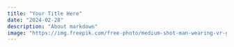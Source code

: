 ```yaml
---
title: "Your Title Here"
date: "2024-02-28"
description: "About markdown"
image: "https://img.freepik.com/free-photo/medium-shot-man-wearing-vr-glasses_23-2149126949.jpg?t=st=1709096618~exp=1709100218~hmac=96f665828c960e0c607952ab122b84d6960106866e0fe1bfbba77733e8df1423&w=1380"
---
```


<Title text="" />

## What is MDX?

MDX is a format that lets you write JSX embedded within Markdown. This powerful combination allows you to create dynamic and interactive content with ease.

## Why Use MDX for Blogs?

- **Flexibility**: MDX provides the flexibility of Markdown for simple content along with the power of React components for more complex interactions.
- **Ease of Use**: Writing content in Markdown is straightforward and familiar to many developers.
- **Rich Features**: With MDX, you can easily include code snippets, interactive components, and more in your blog posts.

Start exploring MDX today and unleash the full potential of your blog!

<CodeBlock code={`
<article className="py-40 text-gray-50">
      <h1>{frontMatter.title}</h1>
      <MDXRemote source={content} />
</article>
` } language ='html'/>
